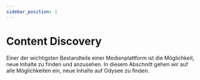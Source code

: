---
sidebar_position: 1
---

# Content Discovery

Einer der wichtigsten Bestandteile einer Medienplattform ist die Möglichkeit, neue Inhalte zu finden und anzusehen. In diesem Abschnitt gehen wir auf alle Möglichkeiten ein, neue Inhalte auf Odysee zu finden.

